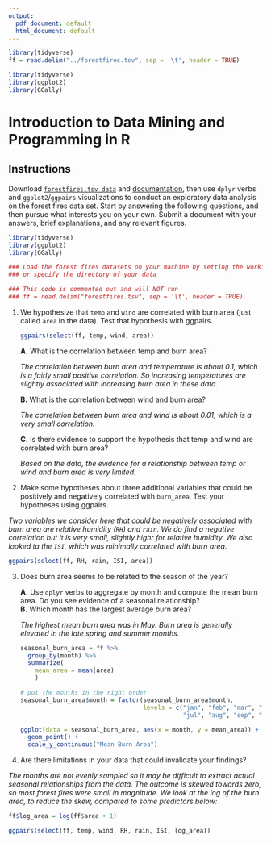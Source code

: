 ```yaml
---
output:
  pdf_document: default
  html_document: default
---
```


```r
library(tidyverse)
ff = read.delim("../forestfires.tsv", sep = '\t', header = TRUE)

library(tidyverse)
library(ggplot2)
library(GGally)

```

#  Introduction to Data Mining and Programming in R

## Instructions

Download [`forestfires.tsv data`](https://canvas.uw.edu/courses/1105384/files/39712993) and [documentation](https://canvas.uw.edu/courses/1105384/files/39712997/download?wrap=1), then use `dplyr` verbs and `ggplot2`/`ggpairs` visualizations to conduct an exploratory data analysis on the forest fires data set. Start by answering the following questions, and then pursue what interests you on your own. Submit a document with your answers, brief explanations, and any relevant figures.

```r
library(tidyverse)
library(ggplot2)
library(GGally)

### Load the forest fires datasets on your machine by setting the working directory 
### or specify the directory of your data 

### This code is commented out and will NOT run
### ff = read.delim("forestfires.tsv", sep = '\t', header = TRUE)

```

\clearpage

1. We hypothesize that `temp` and `wind` are correlated with burn area (just called `area` in the data). Test that hypothesis with ggpairs.

    ```r
    ggpairs(select(ff, temp, wind, area))
    ```
    
    **A.** What is the correlation between temp and burn area?
    
    *The correlation between burn area and temperature is about 0.1, which is a fairly small positive correlation. So increasing temperatures are slightly associated with increasing burn area in these data.*


    **B.** What is the correlation between wind and burn area?    

    *The correlation between burn area and wind is about 0.01, which is a very small correlation.*
        
    **C.** Is there evidence to support the hypothesis that temp and wind are correlated with burn area?
    
    *Based on the data, the evidence for a relationship between temp or wind and burn area is very limited.*
    
\clearpage

2. Make some hypotheses about three additional variables that could be positively and negatively correlated with `burn_area`. Test your hypotheses using ggpairs.

*Two variables we consider here that could be negatively associated with burn area are relative humidity (`RH`) and `rain`. We do find a negative correlation but it is very small, slightly highr for relative humidity. We also looked ta the `ISI`, which was minimally correlated with burn area.*

```r
ggpairs(select(ff, RH, rain, ISI, area))
```


\clearpage


3. Does burn area seems to be related to the season of the year?


    **A.** Use `dplyr` verbs to aggregate by month and compute the mean burn area. Do you see evidence of a seasonal relationship?    
    **B.** Which month has the largest average burn area?
    
    *The highest mean burn area was in May. Burn area is generally elevated in the late spring and summer months.*
    
    ```r
    
    seasonal_burn_area = ff %>%
      group_by(month) %>%
      summarize(
        mean_area = mean(area)
        )
    
    # put the months in the right order
    seasonal_burn_area$month = factor(seasonal_burn_area$month,
                                      levels = c("jan", "feb", "mar", "apr", "may", "jun",
                                                 "jul", "aug", "sep", "oct", "nov", "dec"))
    
    ggplot(data = seasonal_burn_area, aes(x = month, y = mean_area)) +
      geom_point() +
      scale_y_continuous("Mean Burn Area")
  
    ```

\clearpage

4. Are there limitations in your data that could invalidate your findings?

*The months are not evenly sampled so it may be difficult to extract actual seasonal relationships from the data. The outcome is skewed towards zero, so most forest fires were small in magnitude. We look at the log of the burn area, to reduce the skew, compared to some predictors below:*

```r
ff$log_area = log(ff$area + 1)

ggpairs(select(ff, temp, wind, RH, rain, ISI, log_area))

```